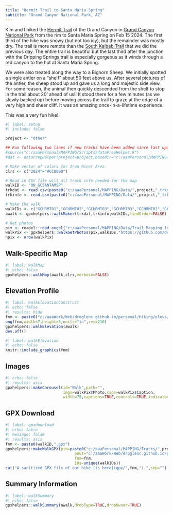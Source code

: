```yaml
---
title: "Hermit Trail to Santa Maria Spring"
subtitle: "Grand Canyon National Park, AZ"
---
```


Kim and I hiked the [Hermit Trail](https://www.nps.gov/grca/planyourvisit/upload/HermitTrail.pdf) of the Grand Canyon in [Grand Canyon National Park](https://www.nps.gov/grca/index.htm) from the rim to Santa Maria Spring on Feb 15 2024. The first third of the hike was snowy (but not too icy), but the remainder was mostly dry. The trail is more remote than the [South Kaibab Trail](ON GCSKAIBAB.html) that we did the previous day. The entire trail is beautiful but the last third after the junction with the Dripping Springs trail is especially gorgeous as it winds through a red canyon to the hut at Santa Maria Spring.

We were also treated along the way to a Bighorn Sheep. We initially spotted a single antler on a "shelf" about 50 feet above us. After several pictures of the antler, the sheep stood up and gave us a long and majestic side view. For some reason, the animal then quickly descended from the shelf to stop in the trail about 20' ahead of us!! It stood there for a few minutes (as we slowly backed up) before moving across the trail to graze at the edge of a very high and sheer cliff. It was an amazing once-in-a-lifetime experience.

This was a very fun hike!

```r
#| label: setup
#| include: false

project <- "Other"

## Run following two lines if new tracks have been added since last update
#source("c:/aaaPersonal/MAPPING/Scripts/dataPrepHelper.R")
#dat <- dataPrepHelper(project=project,basedir="c:/aaaPersonal/MAPPING/")

# Make vector of colors for Iron River Area
clrs <- c("2024"="#CC0000")

# Read in CSV file will all track info needed for the map
walkID <- "ON_GCSANTAMSP"
trkdat <- read.csv(paste0("c:/aaaPersonal/MAPPING/Data/",project,"_trkdat.csv"))
trkinfo <- read.csv(paste0("c:/aaaPersonal/MAPPING/Data/",project,"_trkinfo.csv"))

# Make the walk
walkIDs <- c("GCHRMT01","GCHRMT02","GCHRMT03","GCHRMT03","GCHRMT02","GCHRMT01")
awalk <- gpxhelpers::walkMaker(trkdat,trkinfo,walkIDs,findOrder=FALSE)

# Get photos
pix <- readxl::read_excel("c:/aaaPersonal/MAPPING/Data/Trail Mapping Info.xlsx",sheet="Photos")
walkPix <- gpxhelpers::walkGetPhotos(pix,walkIDs,"https://github.com/droglenc/MAPPING/raw/main/Images")
npix <- nrow(walkPix)
```

## Walk-Specific Map

```r
#| label: walkMap
#| echo: false
gpxhelpers::walkMap(awalk,clrs,verbose=FALSE)
```

## Elevation Profile
```r
#| label: walkElevationConstruct
#| echo: false
#| results: hide
fnm <- paste0("c:/aaaWork/Web/droglenc.github.io/personal/Hiking/elevs/",walkID,".png") 
png(fnm,width=7,height=5,units="in",res=216)
gpxhelpers::walkElevation(awalk)
dev.off()
```
```r
#| label: walkElevation
#| echo: false
knitr::include_graphics(fnm)
```

## Images
```r
#| echo: false
#| results: asis
gpxhelpers::makeCarousel(id="Walk",path="",
                         imgs=walkPix$Photo,caps=walkPix$Caption,
                         width=75,captions=TRUE,controls=TRUE,indicators=FALSE)
```

## GPX Download
```r
#| label: gpxdownload
#| echo: false
#| message: false
#| results: asis
fnm <- paste0(walkID,".gpx")
gpxhelpers::makeWalkGPX(pin=paste0("c:/aaaPersonal/MAPPING/Tracks/",project),
                              pout="c:/aaaWork/Web/droglenc.github.io/personal/Hiking/gpx",
                              fnm=fnm,
                              IDs=unique(walkIDs))
cat("A sanitized GPX file of our hike [is here](gpx/",fnm,").",sep="")
```

## Summary Information
```r
#| label: walkSummary
#| echo: false
gpxhelpers::walkSummary(awalk,dropType=TRUE,dropOwner=TRUE)
```
